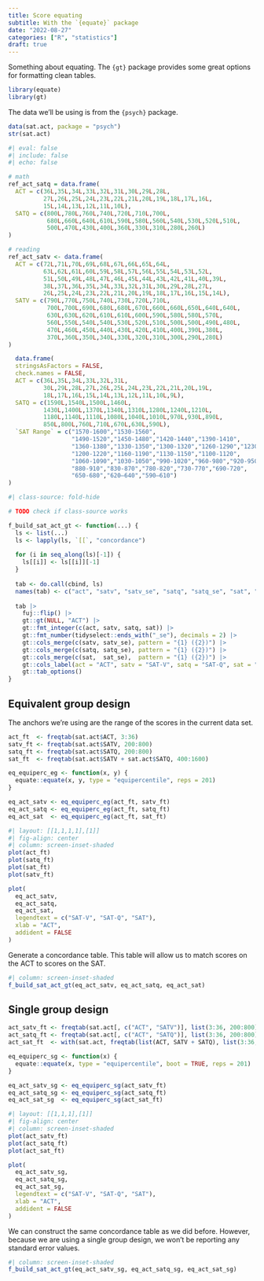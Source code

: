 ```yaml
---
title: Score equating
subtitle: With the `{equate}` package
date: "2022-08-27"
categories: ["R", "statistics"]
draft: true
---
```


Something about equating.
The `{gt}` package provides some great options for formatting clean tables.

```r
library(equate)
library(gt)
```

The data we'll be using is from the `{psych}` package.

```r
data(sat.act, package = "psych")
str(sat.act)
```

```r
#| eval: false
#| include: false
#| echo: false

# math
ref_act_satq = data.frame(
  ACT = c(36L,35L,34L,33L,32L,31L,30L,29L,28L,
          27L,26L,25L,24L,23L,22L,21L,20L,19L,18L,17L,16L,
          15L,14L,13L,12L,11L,10L),
  SATQ = c(800L,780L,760L,740L,720L,710L,700L,
           680L,660L,640L,610L,590L,580L,560L,540L,530L,520L,510L,
           500L,470L,430L,400L,360L,330L,310L,280L,260L)
)

# reading
ref_act_satv <- data.frame(
  ACT = c(72L,71L,70L,69L,68L,67L,66L,65L,64L,
          63L,62L,61L,60L,59L,58L,57L,56L,55L,54L,53L,52L,
          51L,50L,49L,48L,47L,46L,45L,44L,43L,42L,41L,40L,39L,
          38L,37L,36L,35L,34L,33L,32L,31L,30L,29L,28L,27L,
          26L,25L,24L,23L,22L,21L,20L,19L,18L,17L,16L,15L,14L),
  SATV = c(790L,770L,750L,740L,730L,720L,710L,
           700L,700L,690L,680L,680L,670L,660L,660L,650L,640L,640L,
           630L,630L,620L,610L,610L,600L,590L,580L,580L,570L,
           560L,550L,540L,540L,530L,520L,510L,500L,500L,490L,480L,
           470L,460L,450L,440L,430L,420L,410L,400L,390L,380L,
           370L,360L,350L,340L,330L,320L,310L,300L,290L,280L)
)

  data.frame(
  stringsAsFactors = FALSE,
  check.names = FALSE,
  ACT = c(36L,35L,34L,33L,32L,31L,
          30L,29L,28L,27L,26L,25L,24L,23L,22L,21L,20L,19L,
          18L,17L,16L,15L,14L,13L,12L,11L,10L,9L),
  SATQ = c(1590L,1540L,1500L,1460L,
          1430L,1400L,1370L,1340L,1310L,1280L,1240L,1210L,
          1180L,1140L,1110L,1080L,1040L,1010L,970L,930L,890L,
          850L,800L,760L,710L,670L,630L,590L),
  `SAT Range` = c("1570-1600","1530-1560",
                  "1490-1520","1450-1480","1420-1440","1390-1410",
                  "1360-1380","1330-1350","1300-1320","1260-1290","1230-1250",
                  "1200-1220","1160-1190","1130-1150","1100-1120",
                  "1060-1090","1030-1050","990-1020","960-980","920-950",
                  "880-910","830-870","780-820","730-770","690-720",
                  "650-680","620–640","590–610")
)
```

```r
#| class-source: fold-hide

# TODO check if class-source works

f_build_sat_act_gt <- function(...) {
  ls <- list(...)
  ls <- lapply(ls, `[[`, "concordance")
  
  for (i in seq_along(ls)[-1]) {
    ls[[i]] <- ls[[i]][-1]
  }
  
  tab <- do.call(cbind, ls)
  names(tab) <- c("act", "satv", "satv_se", "satq", "satq_se", "sat", "sat_se")
  
  tab |> 
    fuj::flip() |> 
    gt::gt(NULL, "ACT") |>
    gt::fmt_integer(c(act, satv, satq, sat)) |> 
    gt::fmt_number(tidyselect::ends_with("_se"), decimals = 2) |> 
    gt::cols_merge(c(satv, satv_se), pattern = "{1} ({2})") |> 
    gt::cols_merge(c(satq, satq_se), pattern = "{1} ({2})") |> 
    gt::cols_merge(c(sat,  sat_se),  pattern = "{1} ({2})") |> 
    gt::cols_label(act = "ACT", satv = "SAT-V", satq = "SAT-Q", sat = "SAT") |> 
    gt::tab_options()
}
```


<!-- TODO add information on published concordance tables. -->
<!-- https://www.act.org/content/dam/act/unsecured/documents/ACT-SAT-Concordance-Tables.pdf -->
<!-- Our results won't be exact but maybe close enough. -->

## Equivalent group design

The anchors we're using are the range of the scores in the current data set.

```r
act_ft  <- freqtab(sat.act$ACT, 3:36)
satv_ft <- freqtab(sat.act$SATV, 200:800)
satq_ft <- freqtab(sat.act$SATQ, 200:800)
sat_ft  <- freqtab(sat.act$SATV + sat.act$SATQ, 400:1600)

eq_equiperc_eg <- function(x, y) {
  equate::equate(x, y, type = "equipercentile", reps = 201)
}

eq_act_satv <- eq_equiperc_eg(act_ft, satv_ft)
eq_act_satq <- eq_equiperc_eg(act_ft, satq_ft)
eq_act_sat  <- eq_equiperc_eg(act_ft, sat_ft)
```

```r
#| layout: [[1,1,1,1],[1]]
#| fig-align: center
#| column: screen-inset-shaded
plot(act_ft) 
plot(satq_ft)
plot(sat_ft)
plot(satv_ft)

plot(
  eq_act_satv,
  eq_act_satq,
  eq_act_sat,
  legendtext = c("SAT-V", "SAT-Q", "SAT"),
  xlab = "ACT",
  addident = FALSE
)
```

Generate a concordance table.
This table will allow us to match scores on the ACT to scores on the SAT.

```r
#| column: screen-inset-shaded
f_build_sat_act_gt(eq_act_satv, eq_act_satq, eq_act_sat)
```

## Single group design

```r
act_satv_ft <- freqtab(sat.act[, c("ACT", "SATV")], list(3:36, 200:800))
act_satq_ft <- freqtab(sat.act[, c("ACT", "SATQ")], list(3:36, 200:800))
act_sat_ft  <- with(sat.act, freqtab(list(ACT, SATV + SATQ), list(3:36, 400:1600)))

eq_equiperc_sg <- function(x) {
  equate::equate(x, type = "equipercentile", boot = TRUE, reps = 201)
}

eq_act_satv_sg <- eq_equiperc_sg(act_satv_ft)
eq_act_satq_sg <- eq_equiperc_sg(act_satq_ft)
eq_act_sat_sg  <- eq_equiperc_sg(act_sat_ft)
```


```r
#| layout: [[1,1,1],[1]]
#| fig-align: center
#| column: screen-inset-shaded
plot(act_satv_ft)
plot(act_satq_ft)
plot(act_sat_ft)

plot(
  eq_act_satv_sg, 
  eq_act_satq_sg, 
  eq_act_sat_sg,
  legendtext = c("SAT-V", "SAT-Q", "SAT"),
  xlab = "ACT",
  addident = FALSE
)
```

We can construct the same concordance table as we did before.
However, because we are using a single group design, we won't be reporting any standard error values.

```r
#| column: screen-inset-shaded
f_build_sat_act_gt(eq_act_satv_sg, eq_act_satq_sg, eq_act_sat_sg)
```

